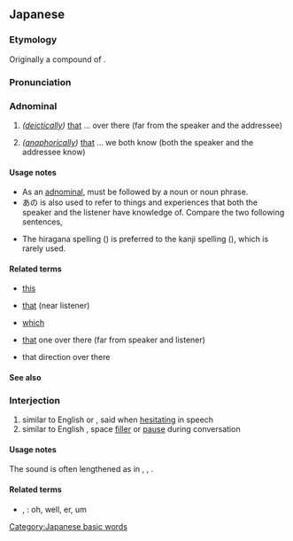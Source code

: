 ==Japanese==
{{ja-kanjitab|alt=彼の}}

===Etymology===
Originally a compound of {{com|ja|sort=あの|あ|tr1=a|pos1=[[distal]] [[pronominal]] marker|の|tr2=no|pos2=genitive particle}}.

===Pronunciation===
{{ja-pron|acc=0}}

===Adnominal===
{{ja-pos|adnominal}}

# ''([[deictically]])'' [[that]] ... over there (far from the speaker and the addressee)
#: {{ja-usex|'''あの'''車は緑です。|'''あの''' くるま は みどり です。|'''That''' car '''over there''' is green.}}
# ''([[anaphorically]])'' [[that]] ... we both know (both the speaker and the addressee know)

====Usage notes====
* As an [[adnominal]], {{lang|ja|あの}} must be followed by a noun or noun phrase.
* あの is also used to refer to things and experiences that both the speaker and the listener have knowledge of. Compare the two following sentences,
*: {{ja-usex|'''あの'''本はやすいですか？|'''あの''' ほん は やすい です か？|Is that book (over there, which you and I can see) cheap?}}
*: {{ja-usex|'''その'''本はやすいですか？|'''その''' ほん は やすい です か？|Is that book (I'm pointing to/near you/of yours) cheap? / Is that book which you (have/saw/were talking about) cheap?}}
* The hiragana spelling ({{m|ja|あの}}) is preferred to the kanji spelling ({{m|ja|彼の}}), which is rarely used.

====Related terms====
* {{ja-r|この}} [[this]]
* {{ja-r|その}} [[that]] (near listener)
* {{ja-r|どの}} [[which]]
* {{ja-r|あれ}} [[that]] one over there (far from speaker and listener)
* {{ja-r|あそこ}} that direction over there

====See also====
{{Japanese demonstratives}}

===Interjection===
{{ja-pos|interjection}}

# similar to English {{m|en|er}} or {{m|en|umm}}, said when [[hesitating]] in speech
# similar to English {{m|en|uh}}, space [[filler]] or [[pause]] during conversation
#: {{ja-usex|'''あの'''…そうですね、…|'''あの'''…そう です ね、…|'''um'''... well, yes,...}}

====Usage notes====
The {{ja-r|の}} sound is often lengthened as in {{ja-l|あのう}}, {{ja-l|あのぉ}}, {{ja-r|あのー}}.

====Related terms====
* {{ja-l|ええと}}, {{ja-r|えーと}}: oh, well, er, um

[[Category:Japanese basic words]]